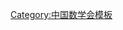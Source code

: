 {{Navbox
| name   = 中国数学会第九届理事会
| title  = [[中国数学会]]第九届理事会
| above  = 2004年1月－2007年12月
| bodyclass = hlist
| group1 = 理事长
| list1  = [[文兰 (数学家)|文　兰]]
| group2 = 副理事长
| list2  = 
* [[王跃飞 (数学家)|王跃飞]]
* [[龙以明]]
* [[李安民 (数学家)|李安民]]
* [[吴宗敏]]
* [[张继平]]
* [[郭雷 (1961年)|郭　雷]]
* [[袁亚湘]]
| group3 = 秘书长
| list3  = [[鞏馥洲]]
| group4 = 副秘书长
| list4  = [[王慧娟]]（专职）
| group5 = 秘书
| list5  = 
* [[李冬|李　冬]]
* [[武建丽]]
| group6 = 常务理事
| list6  = 
* [[文兰 (数学家)|文　兰]]
* [[王跃飞 (数学家)|王跃飞]]
* [[龙以明]]
* [[史宁中]]
* [[叶向东]]
* [[白峰杉]]
* [[鞏馥洲]]
* [[李安民 (数学家)|李安民]]
* [[吴宗敏]]
* [[张伟平 (数学家)|张伟平]]
* [[张英伯]]
* [[张继平]]
* [[陈化|陈　化]]
* [[周青 (1957年)|周　青]]
* [[周向宇]]
* [[胡晓东]]
* [[郭雷 (1961年)|郭　雷]]
* [[展涛|展　涛]]
* [[高小山]]
* [[徐宗本]]
* [[贾朝华]]
* [[袁亚湘]]
| group7 = 理事
| list7  =
* [[郭雷 (1961年)|郭　雷]]
* [[高小山]]
* [[王跃飞 (数学家)|王跃飞]]
* [[周向宇]]
* [[贾朝华]]
* [[鞏馥洲]]
* [[胡晓东]]
* [[袁亚湘]]
* [[陈志明 (计算数学家)|陈志明]]
* [[孙家昶]]
* [[刘钝|刘　钝]]
* [[江松|江　松]]
* [[文兰 (数学家)|文　兰]]
* [[张继平]]
* [[王长平]]
* [[白峰杉]]
* [[张英伯]]
* [[郑志明 (1953年)|郑志明]]
* [[吴可 (1946年)|吴　可]]
* [[张忠占]]
* [[刘彭芝]]
* [[龙以明]]
* [[张伟平 (数学家)|张伟平]]
* [[边馥萍]]
* [[康庆德]]
* [[李胜家]]
* [[陈国庆 (1964年)|陈国庆]]
* [[吴微|吴　微]]
* [[吕方 (1955年)|吕　方]]
* [[尹景学]]
* [[张树功]]
* [[史宁中]]
* [[游宏|游　宏]]
* [[吴宗敏]]
* [[陈晓漫]]
* [[周青 (1957年)|周　青]]
* [[邵嘉裕]]
* [[朱德明]]
* [[马和平]]
* [[顾鸿达]]
* [[程崇庆]]
* [[秦厚荣]]
* [[宋永忠]]
* [[陈杰诚]]
* [[尹永成]]
* [[陈芳跃]]
* [[叶向东]]
* [[李尚志]]
* [[杜先能]]
* [[范更华]]
* [[赵俊宁]]
* [[黎镇琦]]
* [[展涛|展　涛]]
* [[刘建亚]]
* [[陈绍春]]
* [[陈化|陈　化]]
* [[胡亦钧]]
* [[邓引斌]]
* [[庾建设]]
* [[邹捷中]]
* [[朱熹平]]
* [[黄志达]]
* [[易忠|易　忠]]
* [[陈洪清]]
* [[李安民 (数学家)|李安民]]
* [[罗懋康]]
* [[张健 (数学家)|张　健]]
* [[向淑文]]
* [[李继彬]]
* [[大洛桑朗杰|大罗桑朗杰]]
* [[徐宗本]]
* [[张文鹏]]
* [[钟承奎]]
* [[郭永发]]
* [[李星|李　星]]
* [[孟吉翔]]
* [[陈贵云]]
}}<noinclude>
{{collapsible option}}
[[Category:中国数学会模板]]
</noinclude>